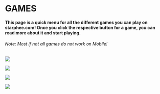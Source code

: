 <Container>

<Banner>

# GAMES

#### This page is a quick menu for all the different games you can play on starphee.com! Once you click the respective button for a game, you can read more about it and start playing.
###### _Note: Most if not all games do not work on Mobile!_


<p className="button-center">
  <a class="gtm-button" href="new" rel="external">
    <img src="https://i.imgur.com/8Oeqr7p.png" />
  </a>
</p>

<p className="button-center">
  <a class="gtm-button" href="retro" rel="external">
    <img src="https://i.imgur.com/TuEVAkd.png" />
  </a>
</p>

<p className="button-center">
  <a class="gtm-button" href="vr" rel="external">
    <img src="https://i.imgur.com/NkbUqRg.png" />
  </a>
</p>

<p className="button-center">
  <a class="gtm-button" href="visual" rel="external">
    <img src="https://i.imgur.com/xtryveK.png" />
  </a>
</p>

</Banner>

</Container>
